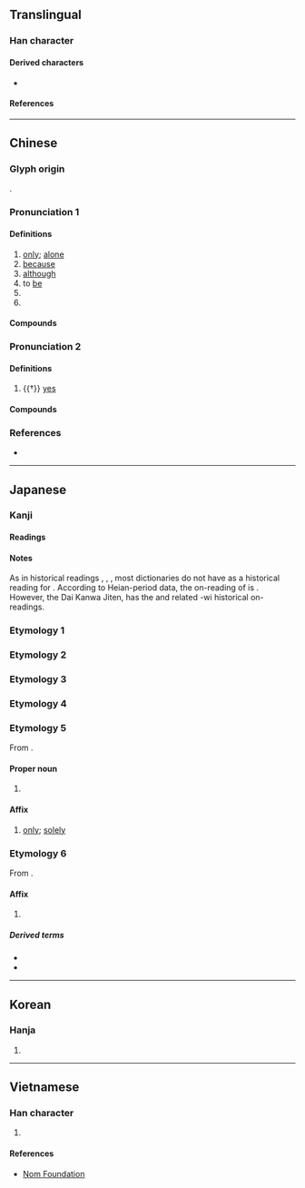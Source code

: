 {{character info/new}}
==Translingual==

===Han character===
{{Han char|rn=30|rad=口|as=08|sn=11|four=60014|canj=ROG|ids=⿰口隹}}

====Derived characters====
* {{l|mul|[[𣼲]], [[𪄼]], [[嶉]], [[蓶]], [[𬟢]], [[𧐌]], [[鷕]], [[雖]]}}

====References====
{{Han ref|kx=0193.170|dkj=03761|dj=0413.170|hdz=10642.050|uh=552F}}

----

==Chinese==
{{zh-forms}}

===Glyph origin===
{{Han etym}}
{{Han compound|口|隹|c1=s|c2=p|t1=mouth|ls=psc|no_och2=y}}.

===Pronunciation 1===
{{zh-pron
|m=wéi
|c=wai4
|h=pfs=vì;gd=vi2
|md=mì
|mn=ûi/tw,xm,zz:bî
|mn_note=ûi - literary; bî - vernacular
|mn-t=rui6
|mc=1
|oc=1,1
|cat=a,adv,conj,part
}}

====Definitions====
{{zh-hanzi}}

# [[only]]; [[alone]]
# [[because]]
# [[although]]
# to [[be]]
# {{n-g|Particle for expressing one's [[wish]].}}
# {{n-g|Meaningless [[sentence]]-[[initial]] particle.}}

====Compounds====
{{zh-der|fold=1|唯吾獨尊|唯識論|奉命唯謹|唯妙唯肖|唯物論|唯利是求|唯我|唯實論|匪唯|唯我獨尊|唯利是圖|任人唯親|唯識宗|唯名論|唯獨|唯恐|唯識|唯命是聽|唯美主義|唯心論|唯是命題|任人唯賢|唯一|唯讀|唯美|唯物史觀|唯有|唯恐不及|唯命是從|唯利是視|唯利是從|唯我論|萬法唯識|成唯識論}}

===Pronunciation 2===
{{zh-pron
|m=唯
|c=wai2,wai5
|mc=2
|oc=n,2
|cat=part
}}

====Definitions====
{{zh-hanzi}}

# {{†}} {{n-g|A [[polite]] [[particle]] used to [[respond]] to [[elder]]s:}} [[yes]]

====Compounds====
{{zh-der|fold=1|唯唯諾諾|唯諾|唯唯否否|唯唯}}

===References===
* {{R:yue:Hanzi}}

----

==Japanese==

===Kanji===
{{ja-kanji|grade=c|rs=口08}}

====Readings====
{{ja-readings
|goon=ゆい<ゆ.ゐ
|kanon=い<ゐ
|on=すい<す.ゐ
|kun=ただ-<!--, これ-->
}}

====Notes====
As in historical readings {{ja-r|す.ゐ|hist=1}}, {{ja-r|つ.ゐ|hist=1}}, {{ja-r|る.ゐ|hist=1}}, most dictionaries do not have {{ja-r|ゆ.ゐ|hist=1}} as a historical reading for {{m-self|ja|唯}}. According to Heian-period data, the on-reading of {{m-self|ja|唯}} is {{ja-r|ゆい|hist=1}}. However, the Dai Kanwa Jiten, has the {{ja-r|ゆ.ゐ|hist=1}} and related -wi historical on-readings. {{attention|ja|please confirm this, this is translated from the Japanese Wikipedia}}

===Etymology 1===
{{ja-kanjitab|ただ|yomi=k}}
{{ja-see|ただ}}

===Etymology 2===
{{ja-kanjitab|たった|yomi=k}}
{{ja-see|たった}}

===Etymology 3===
{{ja-kanjitab|たんだ|yomi=k}}
{{ja-see|たんだ}}

===Etymology 4===
{{ja-kanjitab|ない|yomi=k}}
{{ja-see|ない}}

===Etymology 5===
{{ja-kanjitab|ゆい|yomi=goon}}
From {{der|ja|ltc|sort=ゆい|-}} {{ltc-l|唯|id=1}}.

====Proper noun====
{{ja-pos|ゆい|proper}}

# {{given name|female|lang=ja|sort=ゆい}}

====Affix====
{{ja-pos|affix|ゆい}}

# [[only]]; [[solely]]

===Etymology 6===
{{ja-kanjitab|い|yomi=kanon}}
From {{der|ja|ltc|sort=い|-}} {{ltc-l|唯|id=2}}.

====Affix====
{{ja-pos|affix|い|hhira=ゐ}}

# {{only used in|唯々|lang=ja}}

=====Derived terms=====
* {{ja-r|唯%々|い%い}}
* {{ja-r|唯%々%諾%々|い%い%だく%だく}}

----

==Korean==

===Hanja===
{{ko-hanja|hangeul=유|rv=yu|mr=yu}}

# {{defn|lang=ko|sort=口08}}

----

==Vietnamese==

===Han character===
{{vi-hantu|rs=口08|[[dõi]], [[dói]], [[dúi]], [[duỗi]], [[duy]], [[giói]], [[giọi]], [[gioè]], [[dạ]], [[dọi]], [[duối]]}}

# {{defn|lang=vi|sort=口08}}

====References====
* [http://nomfoundation.org/common/nom_details.php?codepoint=552F Nom Foundation]